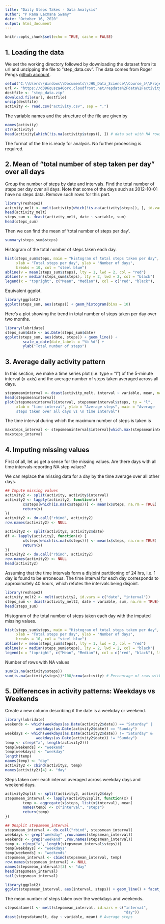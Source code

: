 ---
title: "Daily Steps Takes - Data Analysis"
author: "P Rama Laxmana Swamy"
date: "October 16, 2020"
output: html_document
---

```{r setup, include=FALSE}
knitr::opts_chunk$set(echo = TRUE, cache = FALSE)
```

1. Loading the data
-------------------

We set the working directory followed by downloading the dataset from its url and unzipping the file to "step_data.csv". The data comes from Roger Pengs [github account](https://github.com/rdpeng/RepData_PeerAssessment1).

```{r load data}
setwd("C:\\Users\\Windows\\Documents\\JHU_Data_Science\\Course_5\\Project_1\\")
url <- "https://d396qusza40orc.cloudfront.net/repdata%2Fdata%2Factivity.zip"
destfile <- "step_data.zip"
download.file(url, destfile)
unzip(destfile)
activity <- read.csv("activity.csv", sep = ",")
```

The variable names and the structure of the file are given by
```{r activity details}
names(activity)
str(activity)
head(activity[which(!is.na(activity$steps)), ]) # data set with NA rows removed
```
The format of the file is ready for analysis. No further processing is required. 

2. Mean of "total number of step taken per day" over all days
-------------------------------------------------------------

Group the number of steps by date and intervals. Find the total number of steps per day over all days. Note that some of the days such as 2012-10-01 have no steps data. Remove such rows for this part.

```{r steps mean}
library(reshape2)
activity_melt <- melt(activity[which(!is.na(activity$steps)), ], id.vars = c("date", "interval"))
head(activity_melt)
steps_sum <- dcast(activity_melt, date ~ variable, sum)
head(steps_sum)
```

Then we can find the mean of 'total number of steps per day'.
```{r total steps per day summary}
summary(steps_sum$steps)
```

Histogram of the total number of steps taken each day.
```{r total step per day histogram}
hist(steps_sum$steps, main = "Histogram of total steps taken per day",
     xlab = "Total steps per day", ylab = "Number of days", 
     breaks = 10, col = "steel blue")
abline(v = mean(steps_sum$steps), lty = 1, lwd = 2, col = "red")
abline(v = median(steps_sum$steps), lty = 2, lwd = 2, col = "black")
legend(x = "topright", c("Mean", "Median"), col = c("red", "black"),       lty = c(1, 2), lwd = c(2, 2))
```

Equivalent ggplot.
```{r ggplot histogram}
library(ggplot2)
ggplot(steps_sum, aes(steps)) + geom_histogram(bins = 10)
```

Here's a plot showing the trend in total number of steps taken per day over two months.
```{r total steps trend}
library(lubridate)
steps_sum$date <- as.Date(steps_sum$date)
ggplot(steps_sum, aes(date, steps)) + geom_line() +            
        scale_x_date(date_labels = "%b %d") + 
        ylab("Total number of steps")
```

3. Average daily activity pattern
---------------------------------

In this section, we make a time series plot (i.e. type = "l") of the 5-minute interval (x-axis) and the average number of steps taken averaged across all days.

```{r time series plot}
stepsmeaninterval <- dcast(activity_melt, interval ~ variable, mean, na.rm = TRUE)
head(stepsmeaninterval)
plot(stepsmeaninterval$interval, stepsmeaninterval$steps, ty = "l", 
     xlab = "time interval", ylab = "Average steps", main = "Average 
     steps taken over all days vs \n time interval")
```

The time interval during which the maximum number of steps is taken is

```{r max steps}
maxsteps_interval <- stepsmeaninterval$interval[which.max(stepsmeaninterval$steps)]
maxsteps_interval
```

4. Imputing missing values
--------------------------

First of all, let us get a sense for the missing values. Are there days with all time intervals reporting NA step values? 

We can replace the missing data for a day by the time average over all other days. 
```{r impute missing days data}
## Impute missing values
activity2 <- split(activity, activity$interval)
activity2 <- lapply(activity2, function(x) {
        x$steps[which(is.na(x$steps))] <- mean(x$steps, na.rm = TRUE)
        return(x)
})
activity2 <- do.call("rbind", activity2)
row.names(activity2) <- NULL

activity2 <- split(activity2, activity2$date)
df <- lapply(activity2, function(x) {
        x$steps[which(is.na(x$steps))] <- mean(x$steps, na.rm = TRUE)
        return(x)
})
activity2 <- do.call("rbind", activity2)
row.names(activity2) <- NULL
head(activity2)
```
Assuming that the time intervals form a disjoint partitioning of 24 hrs, i.e. 1 day is found to be erroneous. The time interval for each day corresponds to approximately 40 hours, which refutes the intervals being disjoint.

```{r steps mean2}
library(reshape2)
activity_melt2 <- melt(activity2, id.vars = c("date", "interval"))
steps_sum <- dcast(activity_melt2, date ~ variable, sum, na.rm = TRUE)
head(steps_sum)
```
Histogram of the total number of steps taken each day with the imputed missing values.
```{r total step per day histogram2}
hist(steps_sum$steps, main = "Histogram of total steps taken per day", 
     xlab = "Total steps per day", ylab = "Number of days", 
     breaks = 10, col = "steel blue")
abline(v = mean(steps_sum$steps), lty = 1, lwd = 2, col = "red")
abline(v = median(steps_sum$steps), lty = 2, lwd = 2, col = "black")
legend(x = "topright", c("Mean", "Median"), col = c("red", "black"), lty = c(2, 1), lwd = c(2, 2))
```

Number of rows with NA values
```{r NA row num}
sum(is.na(activity$steps))
sum(is.na(activity$steps))*100/nrow(activity) # Percentage of rows with missing values
```

5. Differences in activity patterns: Weekdays vs Weekends
---------------------------------------------------------

Create a new column describing if the date is a weekday or weekend.

```{r weekday status}
library(lubridate)
weekends <- which(weekdays(as.Date(activity2$date)) == "Saturday" |
              weekdays(as.Date(activity2$date)) == "Sunday")
weekdays <- which(weekdays(as.Date(activity2$date)) != "Saturday" &
              weekdays(as.Date(activity2$date)) != "Sunday")
temp <- c(rep("a", length(activity2)))
temp[weekends] <- "weekend"
temp[weekdays] <- "weekday"
length(temp)
names(temp) <- "day"
activity2 <- cbind(activity2, temp)
names(activity2)[4] <- "day"
```

Steps taken over each interval averaged across weekday days and weekend days.

```{r}
activity2split <- split(activity2, activity2$day)
stepsmean_interval <- lapply(activity2split, function(x) {
        temp <- aggregate(x$steps, list(x$interval), mean)
        names(temp) <- c("interval", "steps")
        return(temp)
})

## Unsplit stepsmean_interval
stepsmean_interval <- do.call("rbind", stepsmean_interval)
weekdays <- grep("weekday" ,row.names(stepsmean_interval))
weekends <- grep("weekend" ,row.names(stepsmean_interval))
temp <- c(rep("a", length(stepsmean_interval$steps)))
temp[weekdays] <- "weekdays"
temp[weekends] <- "weekends"
stepsmean_interval <- cbind(stepsmean_interval, temp)
row.names(stepsmean_interval) <- NULL
names(stepsmean_interval)[3] <- "day"
head(stepsmean_interval)
tail(stepsmean_interval)

library(ggplot2)
ggplot(stepsmean_interval, aes(interval, steps)) + geom_line() + facet_grid(day ~ .) 
```

The mean number of steps taken over the weekdays and weekends.

```{r weekday/end mean steps}
stepsdatamelt <- melt(stepsmean_interval, id.vars = c("interval",
                                                      "day"))
dcast(stepsdatamelt, day ~ variable, mean) # Average steps
```







